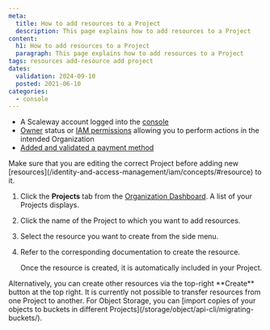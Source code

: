 ```yaml
---
meta:
  title: How to add resources to a Project
  description: This page explains how to add resources to a Project
content:
  h1: How to add resources to a Project
  paragraph: This page explains how to add resources to a Project
tags: resources add-resource add project
dates:
  validation: 2024-09-10
  posted: 2021-06-10
categories:
  - console
---
```


<Macro id="requirements" />

- A Scaleway account logged into the [console](https://console.scaleway.com)
- [Owner](/identity-and-access-management/iam/concepts/#owner) status or [IAM permissions](/identity-and-access-management/iam/concepts/#permission) allowing you to perform actions in the intended Organization
- [Added and validated a payment method](/console/billing/how-to/add-payment-method/)

<Message type="important">
        Make sure that you are editing the correct Project before adding new [resources](/identity-and-access-management/iam/concepts/#resource) to it.
    </Message>

1. Click the **Projects** tab from the [Organization Dashboard](https://console.scaleway.com/organization). A list of your Projects displays.
2. Click the name of the Project to which you want to add resources.
3. Select the resource you want to create from the side menu.
4. Refer to the corresponding documentation to create the resource.

    Once the resource is created, it is automatically included in your Project.

<Message type="tip">
  Alternatively, you can create other resources via the top-right **Create** button at the top right.
</Message>

<Message type="note">
  It is currently not possible to transfer resources from one Project to another. For Object Storage, you can [import copies of your objects to buckets in different Projects](/storage/object/api-cli/migrating-buckets/).
</Message>


